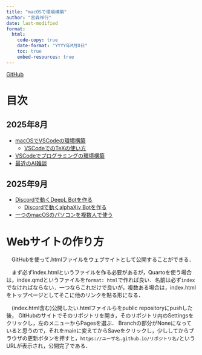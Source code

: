 ```yaml
---
title: "macOSで環境構築"
author: "宮森祥行"
date: last-modified
format:
  html:
    code-copy: true
    date-format: "YYYY年M月D日"
    toc: true
    embed-resources: true
---
```


[GitHub](https://github.com/yoshiyuki-miyamori/MacBookEnv)

# 目次

## 2025年8月

- [macOSでVSCodeの環境構築](1_vscode.html)
  * [VSCodeでのTeXの使い方](2_usage.html)
- [VSCodeでプログラミングの環境構築](3_programming.html)
- [最近のAI雑談](4_generative_ai.html)


## 2025年9月

- [Discordで動くDeepL Botを作る](5_discord.html)
  * [Discordで動くalphaXiv Botを作る](6_discord_alphaxiv.html)
- [一つのmacOSのパソコンを複数人で使う](7_room261_imac.html)

  

# Webサイトの作り方

　GitHubを使って.htmlファイルをウェブサイトとして公開することができる．

　まず必ずindex.htmlというファイルを作る必要があるが，Quartoを使う場合は，index.qmdというファイルを`format: html`で作れば良い．名前は必ず`index`でなければならない．一つならこれだけで良いが，複数ある場合は，index.htmlをトップページとしてそこに他のリンクを貼る形になる．

　(index.html含む)公開したい.htmlファイルらをpublic repositoryにpushした後，
GitHubのサイトでそのリポジトリを開き，そのリポジトリ内のSettingsをクリックし，左のメニューからPagesを選ぶ．
Branchの部分がNoneになっていると思うので，それをmainに変えてからSaveをクリックし，少ししてからブラウザの更新ボタンを押すと，`https://ユーザ名.github.io/リポジトリ名/`というURLが表示され，公開完了である．




